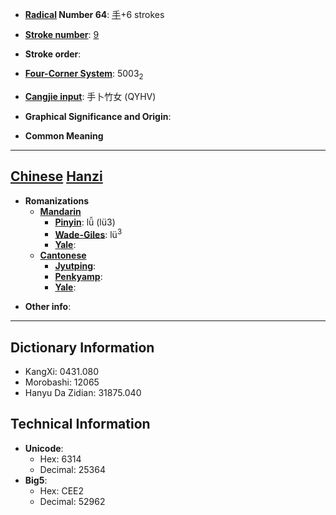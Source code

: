 * '''[[Wiktionary:Chinese radical index| Radical]] Number 64''': [[Wiktionary:Chinese radical index 手|手]]+6 strokes

* '''[[Wiktionary:Chinese total strokes index|Stroke number]]''': [[Wiktionary:Chinese total strokes index 9|9]]

* '''Stroke order''': 

* '''[[Wiktionary:Chinese four corner index|Four-Corner System]]''': 5003<sub>2</sub>

* '''[[Wiktionary:Chinese Cangjie index|Cangjie input]]''': 手卜竹女 (QYHV)

* '''Graphical Significance and Origin''': 

* '''Common Meaning'''

----

== [[Chinese]] [[Hanzi]] ==

* '''Romanizations'''
** '''[[Mandarin]]'''
*** '''[[Pinyin]]''': lǚ (lü3)
*** '''[[Wade-Giles]]''': lü<sup>3</sup>
*** '''[[Yale]]''': 
** '''[[Cantonese]]'''
*** '''[[Jyutping]]''':
*** '''[[Penkyamp]]''': 
*** '''[[Yale]]''': 

* '''Other info''': 

----

== Dictionary Information ==

* KangXi: 0431.080
* Morobashi: 12065
* Hanyu Da Zidian: 31875.040

== Technical Information ==

* '''Unicode''':
** Hex: 6314
** Decimal: 25364
* '''Big5''':
** Hex: CEE2
** Decimal: 52962